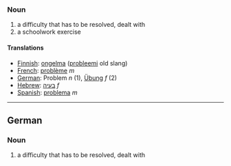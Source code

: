 ===Noun===

#a difficulty that has to be resolved, dealt with
#a schoolwork exercise

====Translations====

*[[Finnish]]: [[ongelma]] ([[probleemi]] old slang)
*[[French]]: [[problème]] ''m''
*[[German]]: Problem ''n'' (1), [[Übung]] ''f'' (2)
*[[Hebrew]]: [[בעיה]] ''f''
*[[Spanish]]: [[problema]] ''m''

----
==German==
===Noun===

#a difficulty that has to be resolved, dealt with